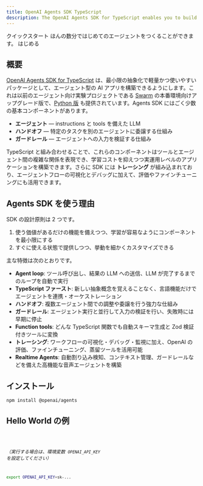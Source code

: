 ```yaml
---
title: OpenAI Agents SDK TypeScript
description: The OpenAI Agents SDK for TypeScript enables you to build agentic AI apps in a lightweight, easy-to-use package with very few abstractions.
---
```




<Hero>
  <Fragment slot="title">クイックスタート</Fragment>
  <Fragment slot="description">
    ほんの数分ではじめてのエージェントをつくることができます。
  </Fragment>
  <Fragment slot="cta">はじめる</Fragment>
</Hero>

## 概要

[OpenAI Agents SDK for TypeScript](https://github.com/openai/openai-agents-js) は、最小限の抽象化で軽量かつ使いやすいパッケージとして、エージェント型の AI アプリを構築できるようにします。これは以前のエージェント向け実験プロジェクトである [Swarm](https://github.com/openai/swarm/tree/main) の本番環境向けアップグレード版で、[Python 版](https://github.com/openai/openai-agents-python) も提供されています。Agents SDK にはごく少数の基本コンポーネントがあります。

- **エージェント** — instructions と tools を備えた LLM
- **ハンドオフ** — 特定のタスクを別のエージェントに委譲する仕組み
- **ガードレール** — エージェントへの入力を検証する仕組み

TypeScript と組み合わせることで、これらのコンポーネントはツールとエージェント間の複雑な関係を表現でき、学習コストを抑えつつ実運用レベルのアプリケーションを構築できます。さらに SDK には **トレーシング** が組み込まれており、エージェントフローの可視化とデバッグに加えて、評価やファインチューニングにも活用できます。

## Agents SDK を使う理由

SDK の設計原則は 2 つです。

1. 使う価値があるだけの機能を備えつつ、学習が容易なようにコンポーネントを最小限にする
2. すぐに使える状態で提供しつつ、挙動を細かくカスタマイズできる

主な特徴は次のとおりです。

- **Agent loop**: ツール呼び出し、結果の LLM への送信、LLM が完了するまでのループを自動で実行
- **TypeScript ファースト**: 新しい抽象概念を覚えることなく、言語機能だけでエージェントを連携・オーケストレーション
- **ハンドオフ**: 複数エージェント間での調整や委譲を行う強力な仕組み
- **ガードレール**: エージェント実行と並行して入力の検証を行い、失敗時には早期に停止
- **Function tools**: どんな TypeScript 関数でも自動スキーマ生成と Zod 検証付きツールに変換
- **トレーシング**: ワークフローの可視化・デバッグ・監視に加え、OpenAI の評価、ファインチューニング、蒸留ツールを活用可能
- **Realtime Agents**: 自動割り込み検知、コンテキスト管理、ガードレールなどを備えた高機能な音声エージェントを構築

## インストール

```bash
npm install @openai/agents
```

## Hello World の例

<Code lang="typescript" code={helloWorldExample} title="Hello World" />

_（実行する場合は、環境変数 `OPENAI_API_KEY` を設定してください）_

```bash
export OPENAI_API_KEY=sk-...
```
